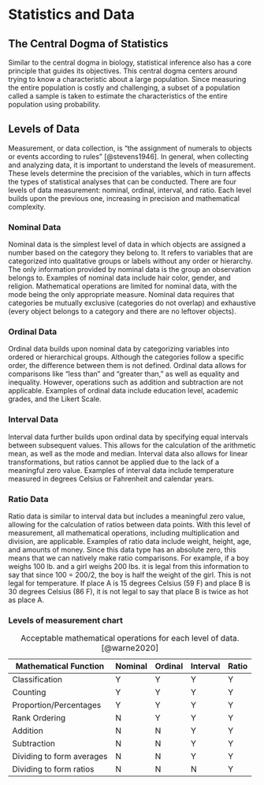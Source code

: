 # Statistics and Data {.unnumbered}

## The Central Dogma of Statistics {.unnumbered}

Similar to the central dogma in biology, statistical inference also has a core principle that guides its objectives. This central dogma centers around trying to know a characteristic about a large population. Since measuring the entire population is costly and challenging, a subset of a population called a sample is taken to estimate the characteristics of the entire population using probability.

## Levels of Data

Measurement, or data collection, is "the assignment of numerals to objects or events according to rules" [@stevens1946]. In general, when collecting and analyzing data, it is important to understand the levels of measurement. These levels determine the precision of the variables, which in turn affects the types of statistical analyses that can be conducted. There are four levels of data measurement: nominal, ordinal, interval, and ratio. Each level builds upon the previous one, increasing in precision and mathematical complexity.

### Nominal Data

Nominal data is the simplest level of data in which objects are assigned a number based on the category they belong to. It refers to variables that are categorized into qualitative groups or labels without any order or hierarchy. The only information provided by nominal data is the group an observation belongs to. Examples of nominal data include hair color, gender, and religion. Mathematical operations are limited for nominal data, with the mode being the only appropriate measure. Nominal data requires that categories be mutually exclusive (categories do not overlap) and exhaustive (every object belongs to a category and there are no leftover objects).

### Ordinal Data

Ordinal data builds upon nominal data by categorizing variables into ordered or hierarchical groups. Although the categories follow a specific order, the difference between them is not defined. Ordinal data allows for comparisons like "less than" and "greater than," as well as equality and inequality. However, operations such as addition and subtraction are not applicable. Examples of ordinal data include education level, academic grades, and the Likert Scale.

### Interval Data

Interval data further builds upon ordinal data by specifying equal intervals between subsequent values. This allows for the calculation of the arithmetic mean, as well as the mode and median. Interval data also allows for linear transformations, but ratios cannot be applied due to the lack of a meaningful zero value. Examples of interval data include temperature measured in degrees Celsius or Fahrenheit and calendar years.

### Ratio Data

Ratio data is similar to interval data but includes a meaningful zero value, allowing for the calculation of ratios between data points. With this level of measurement, all mathematical operations, including multiplication and division, are applicable. Examples of ratio data include weight, height, age, and amounts of money. Since this data type has an absolute zero, this means that we can natively make ratio comparisons. For example, if a boy weighs 100 lb. and a girl weighs 200 lbs. it is legal from this information to say that since 100 = 200/2, the boy is half the weight of the girl. This is not legal for temperature. If place A is 15 degrees Celsius (59 F) and place B is 30 degrees Celsius (86 F), it is not legal to say that place B is twice as hot as place A. 

### Levels of measurement chart

| Mathematical Function     | Nominal | Ordinal | Interval | Ratio |
|---------------------------|---------|---------|----------|-------|
| Classification            | Y       | Y       | Y        | Y     |
| Counting                  | Y       | Y       | Y        | Y     |
| Proportion/Percentages    | Y       | Y       | Y        | Y     |
| Rank Ordering             | N       | Y       | Y        | Y     |
| Addition                  | N       | N       | Y        | Y     |
| Subtraction               | N       | N       | Y        | Y     |
| Dividing to form averages | N       | N       | Y        | Y     |
| Dividing to form ratios   | N       | N       | N        | Y     |

: Acceptable mathematical operations for each level of data. [@warne2020]



